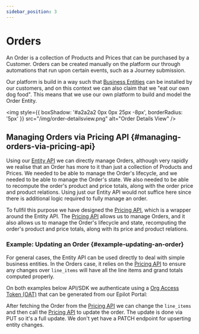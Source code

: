 ```yaml
---
sidebar_position: 3
---
```



# Orders

An Order is a collection of Products and Prices that can be purchased by a Customer. Orders can be created manually on the platform our through automations that run upon certain events, such as a Journey submission.

Our platform is build in a way such that [Business Entities](/docs/entities/flexible-entities) can be installed by our customers, and on this context we can also claim that we "eat our own dog food". This means that we use our own platform to build and model the Order Entity.

<img
  style={{ boxShadow: '#a2a2a2 0px 0px 25px -8px', borderRadius: '5px' }}
  src="/img/order-detailsview.png"
  alt="Order Details View"
/>

## Managing Orders via Pricing API {#managing-orders-via-pricing-api}

Using our [Entity API](/docs/entities/entity-api) we can directly manage Orders, although very rapidly we realise that an Order has more to it than just a collection of Products and Prices. We needed to be able to manage the Order's lifecycle, and we needed to be able to manage the Order's state. We also needed to be able to recompute the order's product and price totals, along with the order price and product relations. Using just our Entity API would not suffice here since there is additional logic required to fully manage an order.

To fullfil this purpose we have designed the [Pricing API](/api/pricing), which is a wrapper around the Entity API. The [Pricing API](/api/pricing) allows us to manage Orders, and it also allows us to manage the Order's lifecycle and state, recomputing the order's product and price totals, along with its price and product relations.

### Example: Updating an Order {#example-updating-an-order}

For general cases, the Entity API can be used directly to deal with simple business entities. In the Orders case, it relies on the [Pricing API](/api/pricing) to ensure any changes over `line_items` will have all the line items and grand totals computed properly.

On both examples below API/SDK we authenticate using a [Org Access Token (OAT)](/docs/auth/access-tokens) that can be generated from our Epilot Portal:

<Tabs lazy>
  <TabItem value="api" label="API" default>
    <GetOrderApiSample/>
  </TabItem>
  <TabItem value="sdk" label="SDK (Javascript)">
    <GetOrderSample />
  </TabItem>
</Tabs>

After fetching the Order from the [Pricing API](/api/pricing) we can change the `line_items` and then call the [Pricing API](/api/pricing) to update the order. The update is done via PUT so it's a full update. We don't yet have a PATCH endpoint for upserting entity changes.

<Tabs lazy>
  <TabItem value="api" label="API" default>
    <UpdateOrderApiSample />
  </TabItem>
  <TabItem value="sdk" label="SDK (Javascript)">
    <UpdateOrderSample />
  </TabItem>
</Tabs>
